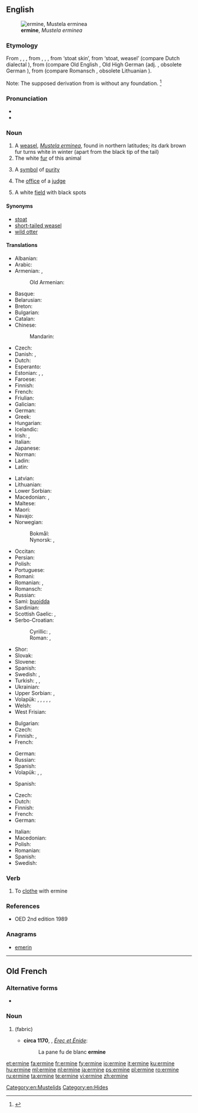 ==English==
[[File:Veasel.jpg|thumb|right|'''ermine''', ''Mustela erminea'']]

===Etymology===
From {{etyl|enm|en}} {{term|ermine|lang=enm}}, {{term|ermin|lang=enm}}, {{term|ermyn|lang=enm}}, from {{etyl|fro|en}} {{term|ermin|lang=fro}}, {{term|ermine|lang=fro}}, {{term|hermine|lang=fro}}, from {{etyl|odt|-}} {{m|odt|*harmino}} ‘stoat skin’, from {{m|odt|*harmo}} ‘stoat, weasel’ (compare Dutch dialectal {{term|herm|lang=nl}}), from {{etyl|gem-pro|en}} {{m|gem-pro|*harmô}} (compare Old English {{term|hearma|lang=ang}}, Old High German {{term|harmo|lang=goh}} (adj. {{term|harmin|lang=goh}}, obsolete German {{term|Harm|lang=de}}), from {{etyl|ine-pro|en}} {{m|ine-pro|*ḱormō}} (compare Romansch {{term|carmun|lang=rm}}, obsolete Lithuanian {{m|lt|šarmuõ}}).

Note: The supposed derivation from {{etyl|ML.|-}} {{m|la|mūs}} {{term|Armenius|lang=la||Armenian mouse}} is without any foundation. <ref>{{R:Century 1911}}</ref>

===Pronunciation===
* {{IPA|/ˈɜːmɪn/|lang=en}}
* {{rhymes|ɜː(r)mɪn|lang=en}}

===Noun===
{{wikipedia}}
{{en-noun|ermine|ermines}}

# A [[weasel]], ''[[Mustela erminea]]'', found in northern latitudes; its dark brown fur turns white in winter (apart from the black tip of the tail)
# The white [[fur]] of this animal
# {{context|poetic|lang=en}} A [[symbol]] of [[purity]]
# {{context|figuratively|lang=en}} The [[office]] of a [[judge]]
# {{context|tincture|lang=en}} A white [[field]] with black spots

====Synonyms====
* [[stoat]] {{qualifier|British}}
* [[short-tailed weasel]]
* [[wild otter]]

====Translations====
{{trans-top|Mustela erminea}}
* Albanian: {{t|sq|ermelina}}
* Arabic: {{t|ar|قَاقِم|m}}
* Armenian: {{t+|hy|կնգում}}, {{t|hy|սպիտակ աքիս}}
*: Old Armenian: {{t|xcl|ախազ}}
* Basque: {{t|eu|erbinude zuri}}
* Belarusian: {{t|be|гарнастай|m|tr=harnastáj|sc=Cyrl}}
* Breton: {{t|br|erminig}}
* Bulgarian: {{t|bg|хермелин|m|tr=hermelin}}
* Catalan: {{t|ca|ermini}}
* Chinese:
*: Mandarin: {{t+|cmn|白鼬|tr=báiyòu|sc=Hani}}
* Czech: {{t|cs|hranostaj|m}}
* Danish: {{t+|da|hermelin|c}}, {{t+|da|lækat|c}}
* Dutch: {{t+|nl|hermelijn|m}}
* Esperanto: {{t|eo|ermeno}}
* Estonian: {{t|et|kärp}}, {{t|et|lahits}}, {{t|et|hermeliin}}
* Faroese: {{t|fo|roysikøttur}}
* Finnish: {{t+|fi|kärppä}}
* French: {{t+|fr|hermine|f}}
* Friulian: {{t|fur|armelin}}
* Galician: {{t|gl|armiño}}
* German: {{t+|de|Hermelin|n}}
* Greek: {{t+|el|ερμίνα|f}}
* Hungarian: {{t+|hu|hermelin}}
* Icelandic: {{t+|is|hreysiköttur}}
* Irish: {{t|ga|easóg|f}}, {{t|ga|cailín bán|m}}
* Italian: {{t+|it|ermellino|m}}
* Japanese: {{t+|ja|おこじょ|tr=okojo|sc=Jpan}}
* Norman: {{t|nrf|b'lette|f}}
* Ladin: {{t|lld|armelin}}
* Latin: {{t|la|Mustela erminea|f}}
{{trans-mid}}
* Latvian: {{t|lv|sermulis|m}}
* Lithuanian: {{t|lt|šermuonėlis}}
* Lower Sorbian: {{t|dsb|hermelin}}
* Macedonian: {{t|mk|хермелин|m|tr=hermelín}}, {{t|mk|ермелин|m|tr=ermelín}}
* Maltese: {{t|mt|ermellin}}
* Maori: {{t|mi|toriura}}
* Navajo: {{t|nv|dlǫ́ʼiiłgaii}}
* Norwegian:
*: Bokmål: {{t+|nb|røyskatt|m}}
*: Nynorsk: {{t|nn|røyskatt|m}}, {{t|nn|røysekatt|m}}
* Occitan: {{t+|oc|ermina|f}}
* Persian: {{t+|fa|قاقم|tr=qâqom|sc=fa-Arab}}
* Polish: {{t+|pl|gronostaj|m}}
* Portuguese: {{t+|pt|arminho|m}}
* Romani: {{t|rom|ermina|f}}
* Romanian: {{t+|ro|hermelină|f}}, {{t+|ro|hermină|f}}
* Romansch: {{t|rm|ermelin}}
* Russian: {{t+|ru|горноста́й|m}}
* Sami: [[buoidda]]
* Sardinian: {{t|sc|ermellinu}}
* Scottish Gaelic: {{t|gd|neas|f}}, {{t|gd|neas mhòr|f}}
* Serbo-Croatian:
*: Cyrillic: {{t|sh|хермелин|m}}, {{t|sh|зердав|m}}
*: Roman: {{t+|sh|hermelin|m}}, {{t+|sh|zerdav|m}}
* Shor: {{t|cjs|ас|tr=as}}
* Slovak: {{t|sk|hranostaj|m}}
* Slovene: {{t+|sl|hermelin|m}}
* Spanish: {{t+|es|armiño|m}}
* Swedish: {{t+|sv|hermelin|c}}, {{t+|sv|lekatt|c}}
* Turkish: {{t+|tr|as}}, {{t+|tr|kakım}}, {{t+|tr|ermin}}
* Ukrainian: {{t|uk|горностай|m|tr=hornostáj}}
* Upper Sorbian: {{t|hsb|hermelin}}, {{t|hsb|hronostaj}}
* Volapük: {{qualifier|♂♀}} {{t+|vo|härmin}}, {{qualifier|♂}} {{t|vo|hihärmin}}, {{qualifier|♀}} {{t|vo|jihärmin}}, {{qualifier|♂♀ offspring, young}} {{t|vo|härminül}}, {{qualifier|♂ offspring}} {{t|vo|hihärminül}}, {{qualifier|♀ offspring}} {{t|vo|jihärminül}}
* Welsh: {{t|cy|carlwm|m}}
* West Frisian: {{t|fy|harmeling}}
{{trans-bottom}}

{{trans-top|the white fur of this animal}}
* Bulgarian: {{t|bg|хермелин|m|tr=hermelin}}
* Czech: {{t|cs|hranostaj|m}}
* Finnish: {{t|fi|kärpännahka}}, {{t|fi|hermeliini}}
* French: {{t+|fr|hermine|f}}
{{trans-mid}}
* German: {{t+|de|Hermelin|m}}
* Russian: {{t+|ru|горноста́й|m}}
* Spanish: {{t+|es|armiño}}
* Volapük: {{qualifier|untanned}} {{t|vo|härminaskin}}, {{t|vo|härminapläd}}, {{t|vo|visafot}}
{{trans-bottom}}

{{trans-top|a symbol of purity}}
* Spanish: {{t+|es|armiño}}
{{trans-mid}}
{{trans-bottom}}

{{trans-top|the office of a judge}}
{{trans-mid}}
{{trans-bottom}}

{{trans-top|(heraldry) a white field with black spots}}
* Czech: {{t|cs|hermelín|m}}
* Dutch: {{t+|nl|hermelijn}}
* Finnish: {{t|fi|kärpännahka}}
* French: {{t+|fr|hermine|f}}
* German: {{t+|de|Hermelin|n}}
{{trans-mid}}
* Italian: {{t+|it|armellino|m}}
* Macedonian: {{t|mk|хермелин|m|tr=hermelín}}
* Polish: {{t+|pl|gronostaj|m}}
* Romanian: {{t+|ro|herminat|m|n}}
* Spanish: {{t+|es|armiño}}
* Swedish: {{t+|sv|hermelin}}
{{trans-bottom}}

===Verb===
{{en-verb|ermin}}

# To [[clothe]] with ermine

===References===
* OED 2nd edition 1989
<references/>

===Anagrams===
* [[emerin#English|emerin]]

[[Category:en:Mustelids]]
[[Category:en:Hides]]

----

==Old French==

===Alternative forms===
* {{l|fro|ermin}}

===Noun===
{{fro-noun|f}}

# {{l|en|ermine}} (fabric)
#* '''circa 1170''', {{w|Chrétien de Troyes}}, ''[[s:fr:Érec et Énide|Érec et Énide]]'':
#*: La pane fu de blanc '''ermine'''

[[et:ermine]]
[[fa:ermine]]
[[fr:ermine]]
[[fy:ermine]]
[[io:ermine]]
[[it:ermine]]
[[ku:ermine]]
[[hu:ermine]]
[[ml:ermine]]
[[nl:ermine]]
[[ja:ermine]]
[[ps:ermine]]
[[pl:ermine]]
[[ro:ermine]]
[[ru:ermine]]
[[ta:ermine]]
[[te:ermine]]
[[vi:ermine]]
[[zh:ermine]]